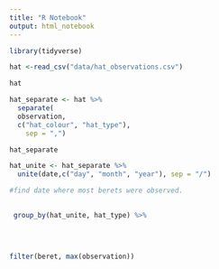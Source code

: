 ```yaml
---
title: "R Notebook"
output: html_notebook
---
```

```r
library(tidyverse)
```
```r
hat <-read_csv("data/hat_observations.csv")

hat
```
```r
hat_separate <- hat %>% 
  separate(
  observation,
  c("hat_colour", "hat_type"),
    sep = ",")

hat_separate
```
```r
hat_unite <- hat_separate %>% 
  unite(date,c("day", "month", "year"), sep = "/")
```
```r
#find date where most berets were observed.

 
 group_by(hat_unite, hat_type) %>% 
  
  
 

filter(beret, max(observation))
    
  
```

